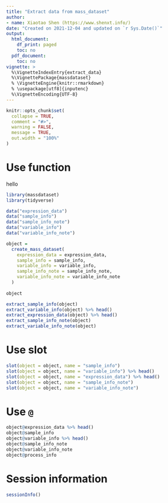 ```yaml
---
title: "Extract data from mass_dataset"
author:
- name: Xiaotao Shen (https://www.shenxt.info/)
date: "Created on 2021-12-04 and updated on `r Sys.Date()`"
output:
  html_document:
    df_print: paged
    toc: no
  pdf_document:
    toc: no
vignette: >
  %\VignetteIndexEntry{extract_data}
  %\VignettePackage{massdataset}
  % \VignetteEngine{knitr::rmarkdown}
  % \usepackage[utf8]{inputenc}
  %\VignetteEncoding{UTF-8}
---
```


```r
knitr::opts_chunk$set(
  collapse = TRUE,
  comment = "#>",
  warning = FALSE,
  message = TRUE,
  out.width = "100%"
)
```

# **Use function**
hello

```r
library(massdataset)
library(tidyverse)

data("expression_data")
data("sample_info")
data("sample_info_note")
data("variable_info")
data("variable_info_note")

object =
  create_mass_dataset(
    expression_data = expression_data,
    sample_info = sample_info,
    variable_info = variable_info,
    sample_info_note = sample_info_note,
    variable_info_note = variable_info_note
  )
  
object
```

```r
extract_sample_info(object)
extract_variable_info(object) %>% head()
extract_expression_data(object) %>% head()
extract_sample_info_note(object) 
extract_variable_info_note(object) 
```


# **Use slot**

```r
slot(object = object, name = "sample_info")
slot(object = object, name = "variable_info") %>% head()
slot(object = object, name = "expression_data") %>% head()
slot(object = object, name = "sample_info_note") 
slot(object = object, name = "variable_info_note") 
```

# **Use `@`**

```r
object@expression_data %>% head()
object@sample_info
object@variable_info %>% head()
object@sample_info_note
object@variable_info_note
object@process_info
```


# **Session information**

```r
sessionInfo()
```